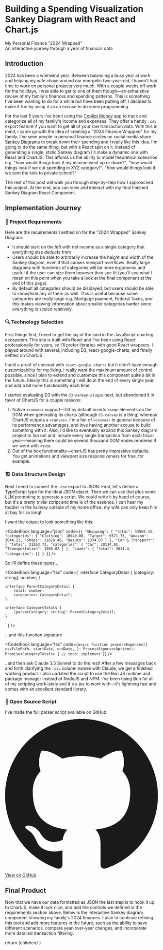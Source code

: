 

# Building a Spending Visualization Sankey Diagram with React and Chart.js

<div className="flex flex-col gap-2 my-6 self-start">
  <div className="text-blue-400 text-lg font-medium">My Personal Finance "2024 Wrapped"</div>
  <div className="border-l-4 border-blue-500 pl-4 italic text-gray-400">An interactive journey through a year of financial data</div>
</div>

## Introduction
2024 has been a whirlwind year. Between balancing a busy year at work and helping my wife chase around our energetic two-year-old, I haven't had time to work on personal projects very much. With a couple weeks off work for the holidays, I was able to get to one of them though—an exhaustive review of my family's finances and spending patterns. This is something I've been wanting to do for a while but have been putting off. I decided to make it fun by using it as an excuse to do some programming.

For the last 5 years i've been using the [Copilot Money](https://copilot.money/) app to track and categorize all of my family's income and expenses. They offer a handy `.csv` export feature if you want to get all of your raw transaction data. With this in mind, I came up with the idea of creating a "2024 Finance Wrapped" for my family. I've seen people in personal finance circles on social media share [Sankey Diagrams](https://en.wikipedia.org/wiki/Sankey_diagram) to break down their spending and I really like this idea. I'm going to do the same thing, but with a React spin on it. Instead of generating a single, static Sankey diagram I'll make a dynamic one with React and ChartJS. This affords us the ability to model theoretical scenarios e.g. "how would things look if my income went up or down?", "how would things look if we cut spending in XYZ category?", "how would things look if we sent the kids to private school?"

The rest of this post will walk you through step-by-step how I approached this project. At the end, you can view and interact with my final finished Sankey Diagram React Component.

## Implementation Journey

<div className="bg-gray-800 border-l-4 border-blue-500 p-4 rounded my-6">
  <h3 className="text-blue-400 font-semibold text-lg mb-2">📝 Project Requirements</h3>

Here are the requirements I settled on for the "2024 Wrapped" Sankey Diagram:
- It should start on the left with net income as a single category that everything else deducts from
- Users should be able to arbitrarily increase the height and width of the Sankey diagram, even if that causes viewport overflows. Really large diagrams with hundreds of categories will be more ergonomic and useful if the user can size them however they see fit (you'll see what I mean on this point when you take a look at the final component at the end of this page).
- By default all categories should be displayed, but users should be able to show/hide any of them as well. This is useful because some categories are really large e.g. Mortgage payment, Federal Taxes, and this makes viewing information about smaller categories harder since everything is scaled relatively.
</div>

<div className="bg-gray-800 border-l-4 border-green-500 p-4 rounded my-6">
  <h3 className="text-green-400 font-semibold text-lg mb-2">🔍 Technology Selection</h3>

First things first, I need to get the lay of the land in the JavaScript charting ecosystem. This site is built with React and I've been using React professionally for years, so I'll prefer libraries with good React wrappers. I played around with several, including D3, react-google-charts, and finally settled on ChartJS.

I built a proof of concept with `react-google-charts` but it didn't have enough customizability for my liking. I really want the maximum amount of control possible, since I plan to extend and customize this component quite a bit in the future. Ideally this is something I will do at the end of every single year, and add a bit more functionality each time.

I started evaluating D3 with the `d3-sankey-plugin` next, but abandoned it in favor of ChartJS for a couple reasons:
1. Native `<canvas>` support—D3 by default inserts `<svg>` elements on the DOM when generating its charts (although `d3-canvas` is a thing) whereas ChartJS outputs a `<canvas>`. I'm a fan of `<canvas>` in general because of its performance advantages, and love having another excuse to build something with it. Also, i'd like to eventually expand this Sankey diagram project to fan out and include every single transaction from each fiscal year—meaning there could be several thousand DOM nodes rendered if we went with `<svg>`. 
2. Out of the box functionality—chartJS has pretty impressive defaults. You get animations and viewport size responsiveness for free, for example. 
</div>

<div className="bg-gray-800 border-l-4 border-purple-500 p-4 rounded my-6">
  <h3 className="text-purple-400 font-semibold text-lg mb-2">🏗️ Data Structure Design</h3>

Next I need to convert the `.csv` export to JSON. First, let's define a TypeScript type for the ideal JSON object. Then we can use that plus some LLM prompting to generate a script. We could write it by hand of course, but it's a pretty trivial script and time is of the essence. I can hear my toddler in the hallway outside of my home office; my wife can only keep him at bay for so long!

I want the output to look something like this:

<CodeBlock language="json" code={`{
"Shopping": {
    "total": 33569.33,
    "categories": {
      "Clothing": 10949.08,
      "Target": 6571.75,
      "Amazon": 3044.21,
      "Shops": 11629.46,
      "Beauty": 1374.83
    }
  },
  "Car & Transport": {
    "total": 21203.73,
    "categories": {
      "Car": 20114.91,
      "Transportation": 1088.82
    }
  },
  "Loans": {
    "total": 3611.4,
    "categories": {}
  }
}`} />

So I'll define these types...

<CodeBlock language="tsx" code={`
    interface CategoryDetail {
        [category: string]: number;
    }

    interface ParentCategoryDetail {
        total: number;
        categories: CategoryDetail;
    }

    interface CategoryTotals {
        [parentCategory: string]: ParentCategoryDetail;
    }
`
} />

...and this function signature

<CodeBlock language="tsx" code={`
    async function processExpenses({
        csvFilePath,
        startDate,
        endDate,
    }: ProcessExpensesOptions): Promise<CategoryTotals> {
        // todo: implement
    }
`} />

..and then ask Claude 3.5 Sonnet to do the rest! After a few messages back and forth clarifying the `.csv` column names with Claude, we get a finished working product.
I also updated the script to use the Bun JS runtime and package manager instead of NodeJS and NPM. I've been using Bun for all of my scripting work lately and it's a joy to work with—it's lightning fast and comes with an excellent standard library. 
</div>

<div className="bg-gray-800 border-l-4 border-yellow-500 p-4 rounded my-6 w-full">
  <h3 className="text-yellow-400 font-semibold text-lg mb-2">🔗 Open Source Script</h3>
  <p className="mb-3">I've made the full parser script available on GitHub:</p>
  <a href="https://github.com/perich/copilot-money-csv-parser" target="_blank" rel="noopener noreferrer" className="inline-flex items-center bg-gray-700 hover:bg-gray-600 text-gray-200 font-medium py-2 px-4 rounded-md transition-colors duration-200">
    <svg xmlns="http://www.w3.org/2000/svg" className="h-5 w-5 mr-2" viewBox="0 0 24 24" fill="currentColor">
      <path d="M12 0c-6.626 0-12 5.373-12 12 0 5.302 3.438 9.8 8.207 11.387.599.111.793-.261.793-.577v-2.234c-3.338.726-4.033-1.416-4.033-1.416-.546-1.387-1.333-1.756-1.333-1.756-1.089-.745.083-.729.083-.729 1.205.084 1.839 1.237 1.839 1.237 1.07 1.834 2.807 1.304 3.492.997.107-.775.418-1.305.762-1.604-2.665-.305-5.467-1.334-5.467-5.931 0-1.311.469-2.381 1.236-3.221-.124-.303-.535-1.524.117-3.176 0 0 1.008-.322 3.301 1.23.957-.266 1.983-.399 3.003-.404 1.02.005 2.047.138 3.006.404 2.291-1.552 3.297-1.23 3.297-1.23.653 1.653.242 2.874.118 3.176.77.84 1.235 1.911 1.235 3.221 0 4.609-2.807 5.624-5.479 5.921.43.372.823 1.102.823 2.222v3.293c0 .319.192.694.801.576 4.765-1.589 8.199-6.086 8.199-11.386 0-6.627-5.373-12-12-12z"/>
    </svg>
    View on GitHub
  </a>
</div>

## Final Product

<div className="mb-6 text-gray-300">
  Now that we have our data formatted as JSON the last step is to hook it up to ChartJS, make it look nice, and add the controls we defined in the requirements section above. Below is the interactive Sankey diagram component showing my family's 2024 finances.     I plan to continue refining this tool and add more features in the future, such as the ability to save different scenarios, compare year-over-year changes, and incorporate more detailed transaction filtering.

</div>

<SankeyDiagram/>

  return <MdxLayout>{children}</MdxLayout>
}